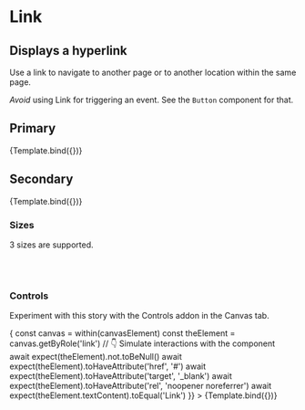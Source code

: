 

<Meta title="Atoms/Link" component={Link} />

# Link

## Displays a hyperlink

Use a link to navigate to another page or to another location within the same
page.

_Avoid_ using Link for triggering an event. See the `Button` component for that.

<ArgsTable story="Primary" />


## Primary

<Canvas>
  <Story
    name="Primary"
    args={{
      primary: true,
      size: 'medium',
      label: 'Primary style'
    }}
  >
    {Template.bind({})}
  </Story>
</Canvas>

## Secondary

<Canvas>
  <Story
    name="Secondary"
    args={{
      primary: false,
      size: 'medium',
      label: 'Secondary style'
    }}
  >
    {Template.bind({})}
  </Story>
</Canvas>

### Sizes

3 sizes are supported.

<Story name="Sizes">
  <div>
    <Link size="large" label="Large" />
    <br />
    <Link size="medium" label="Medium" />
    <br />
    <Link size="small" label="Small" />
  </div>
</Story>

### Controls

Experiment with this story with the Controls addon in the Canvas tab.

<Canvas>
  <Story
    name="controls"
    args={{
      primary: false,
      size: 'large',
      label: 'Link',
      target: '_blank',
      rel: 'noopener noreferrer'
    }}
    // https://storybook.js.org/docs/react/api/mdx#play-function
    play={async ({ canvasElement }) => {
      const canvas = within(canvasElement)
      const theElement = canvas.getByRole('link')
      // 👇 Simulate interactions with the component
      await expect(theElement).not.toBeNull()
      await expect(theElement).toHaveAttribute('href', '#')
      await expect(theElement).toHaveAttribute('target', '_blank')
      await expect(theElement).toHaveAttribute('rel', 'noopener noreferrer')
      await expect(theElement.textContent).toEqual('Link')
    }}
  >
    {Template.bind({})}
  </Story>
</Canvas>
